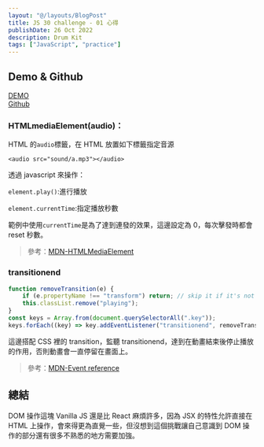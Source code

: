 ```yaml
---
layout: "@/layouts/BlogPost"
title: JS 30 challenge - 01 心得
publishDate: 26 Oct 2022
description: Drum Kit
tags: ["JavaScript", "practice"]
---
```



## Demo & Github

[DEMO](https://evan-js-drum-kit.netlify.app/)  
[Github](https://github.com/evanyang0612/01_Java-Script-Drum-Kit)

### HTMLmediaElement(audio)：

HTML 的`audio`標籤，在 HTML 放置如下標籤指定音源

```
<audio src="sound/a.mp3"></audio>
```

透過 javascript 來操作：

`element.play()`:進行播放

`element.currentTime`:指定播放秒數

範例中使用`currentTime`是為了達到連發的效果，這邊設定為 0，每次擊發時都會 reset 秒數。

> 參考：[MDN-HTMLMediaElement](https://developer.mozilla.org/en-US/docs/Web/API/HTMLMediaElement)

### transitionend

```js
function removeTransition(e) {
	if (e.propertyName !== "transform") return; // skip it if it's not a transform
	this.classList.remove("playing");
}
const keys = Array.from(document.querySelectorAll(".key"));
keys.forEach((key) => key.addEventListener("transitionend", removeTransition));
```

這邊搭配 CSS 裡的 transition，監聽 transitionend，達到在動畫結束後停止播放的作用，否則動畫會一直停留在畫面上。

> 參考：[MDN-Event reference](https://developer.mozilla.org/en-US/docs/Web/Events)

## 總結

DOM 操作這塊 Vanilla JS 還是比 React 麻煩許多，因為 JSX 的特性允許直接在 HTML 上操作，會來得更為直覺一些，但沒想到這個挑戰讓自己意識到 DOM 操作的部分還有很多不熟悉的地方需要加強。
